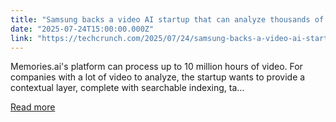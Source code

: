 ```yaml
---
title: "Samsung backs a video AI startup that can analyze thousands of hours of footage"
date: "2025-07-24T15:00:00.000Z"
link: "https://techcrunch.com/2025/07/24/samsung-backs-a-video-ai-startup-that-can-analyze-thousands-of-hours-of-footage/"
---
```


Memories.ai's platform can process up to 10 million hours of video. For companies with a lot of video to analyze, the startup wants to provide a contextual layer, complete with searchable indexing, ta...

[Read more](https://techcrunch.com/2025/07/24/samsung-backs-a-video-ai-startup-that-can-analyze-thousands-of-hours-of-footage/)
